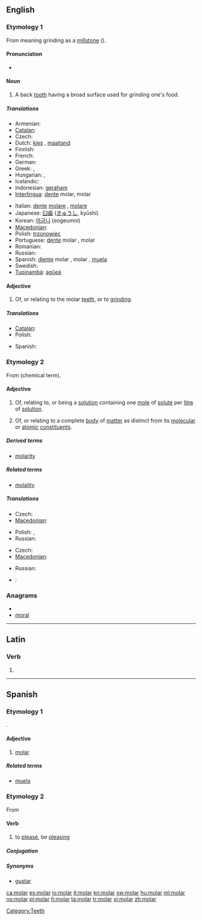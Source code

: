 ==English==

===Etymology 1===
From {{etyl|la}} {{term|molaris|lang=la}} meaning grinding as a [[millstone]] ({{term|mola|lang=la}}).

====Pronunciation====
* {{rhymes|əʊlə(r)}}

====Noun====
{{en-noun}}

# A back [[tooth]] having a broad surface used for grinding one's food.

=====Translations=====
{{trans-top|back tooth}}
* Armenian: {{t-|hy|սեղանատամ|tr=seġanatam}}
* [[Catalan]]: {{t|ca|queixal|m}}
* Czech: {{t-|cs|stolička|f}}
* Dutch: [[kies]] {{m}}, [[maaltand]] {{m}}
* Finnish: {{t-|fi|poskihammas}}
* French: {{t+|fr|molaire|f}}
* German: {{t+|de|Backenzahn|m}}
* Greek: {{t+|el|γομφίος|m|tr=gomfíos}},  {{qualifier|colloquial}} {{t+|el|τραπεζίτης|m|tr=trapezítis}}
* Hungarian: {{t+|hu|zápfog}},  {{t|hu|őrlőfog}}
* Icelandic: {{t-|is|jaxl|m}}
* Indonesian: [[geraham]]
* [[Interlingua]]: [[dente]] molar, molar
{{trans-mid}}
* Italian: [[dente]] [[molare]] {{m}}, [[molare]] {{m}}
* Japanese: [[臼歯]] ([[きゅうし]], kyūshi)
* Korean: [[어금니]] (eogeumni)
* [[Macedonian]]: {{t|mk|катник|m|tr=kátnik}}
* Polish: [[trzonowiec]] {{m}}
* Portuguese: [[dente]] molar {{m}}, molar {{m}}
* Romanian: {{t-|ro|măsea}}
* Russian: {{t-|ru|коренной зуб|m|tr=korennój zub}}
* Spanish: [[diente]] molar {{m}}, molar {{m}}, [[muela]] {{f}}
* Swedish: {{t|sv|kindtand|c}}
* [[Tupinambá]]: [[agûeá]]
{{trans-bottom}}

====Adjective====
{{en-adj|-}}

# Of, or relating to the molar [[teeth]], or to [[grind]]ing.

=====Translations=====
{{trans-top|back tooth}}
* [[Catalan]]: {{t+|ca|molar|m|f}}
* Polish: {{t|pl|trzonowy|m}}
{{trans-mid}}
* Spanish: {{t+|es|molar|m|f}}
{{trans-bottom}}

===Etymology 2===
From {{term|mole}} (chemical term).

====Adjective====
{{en-adj|-}}

# {{chemistry}} Of, relating to, or being a [[solution]] containing one [[mole]] of [[solute]] per [[litre]] of [[solution]].
# {{physics}} Of, or relating to a complete [[body]] of [[matter]] as distinct from its [[molecular]] or [[atomic]] [[constituent]]s.

=====Derived terms=====
* [[molarity]]

=====Related terms=====
* [[molality]]

=====Translations=====
{{trans-top|containing one mole of solute per litre of solution}}
* Czech: {{t-|cs|molární}}
* [[Macedonian]]: {{t|mk|моларен|m|tr=mólaren}}
{{trans-mid}}
* Polish: {{t|pl|molowy|m}}, {{t|pl|molarny|m}}
* Russian: {{t|ru|молярный|sc=Cyrl|tr=moljárnyj}}
{{trans-bottom}}

{{trans-top|relating to a complete body of matter}}
* Czech: {{t-|cs|molární}}
* [[Macedonian]]: {{t|mk|моларен|m|tr=mólaren}}
{{trans-mid}}
* Russian: {{t|ru|молярный|sc=Cyrl|tr=moljárnyj}}
{{trans-bottom}}

{{checktrans-top}}
* {{ttbc|Italian}}: {{t-|it|molare}}
{{trans-mid}}
{{trans-bottom}}

===Anagrams===
* {{alphagram|almor}}
* [[moral#English|moral]]

[[Category:Teeth]]

----

==Latin==

===Verb===
{{la-verb-form|molar}}

# {{conjugation of|molo|molō|1|s|fut|pass|ind|lang=la}}
{{count page|[[Wiktionary:Page count]]}}

----

==Spanish==

===Etymology 1===
{{etyl|la|es}} {{term|molaris|molāris|lang=la}}.

====Adjective====
{{es-adj|f=molar|pl=molares}}

# [[#English|molar]]

=====Related terms=====
* [[muela]]

===Etymology 2===
From {{etyl|rmq|es}}

====Verb====
{{es-verb|mol|ar}}

# {{context|lang=es|colloquial|intransitive}} to [[please]], be [[pleasing]]

=====Conjugation=====
{{es-conj-ar|mol}}

=====Synonyms=====
* [[gustar]]

[[ca:molar]]
[[es:molar]]
[[io:molar]]
[[it:molar]]
[[kn:molar]]
[[sw:molar]]
[[hu:molar]]
[[ml:molar]]
[[no:molar]]
[[pl:molar]]
[[fi:molar]]
[[ta:molar]]
[[tr:molar]]
[[vi:molar]]
[[zh:molar]]